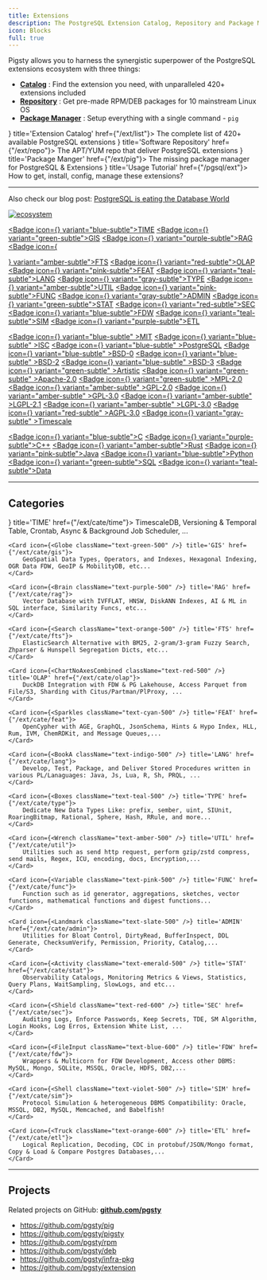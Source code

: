 ```yaml
---
title: Extensions
description: The PostgreSQL Extension Catalog, Repository and Package Manager, maintained by Pigsty
icon: Blocks
full: true
---
```



Pigsty allows you to harness the synergistic superpower of the PostgreSQL extensions ecosystem with three things:

- [**Catalog**](/ext/list) : Find the extension you need, with unparalleled 420+ extensions included
- [**Repository**](/ext/repo) : Get pre-made RPM/DEB packages for 10 mainstream Linux OS
- [**Package Manager**](/ext/pig) : Setup everything with a single command - `pig`

<Cards>
    <Card icon={<ClipboardList className="text-green-600" />} title='Extension Catalog' href={"/ext/list"}>
        The complete list of <span className="text-lg font-black text-emerald-500">420+</span> available PostgreSQL extensions
    </Card>
    <Card icon={<Warehouse className={"text-red-500"} />} title='Software Repository' href={"/ext/repo"}>
        The APT/YUM repo that deliver PostgreSQL extensions
    </Card>
    <Card icon={<PiggyBank className="text-blue-300" />} title='Package Manger' href={"/ext/pig"}>
        The missing package manager for PostgreSQL & Extensions
    </Card>
    <Card icon={<CircleHelp className={"text-orange-400"} />} title='Usage Tutorial' href={"/pgsql/ext"}>
        How to get, install, config, manage these extensions?
    </Card>
</Cards>



--------

Also check our blog post: [PostgreSQL is eating the Database World](https://medium.com/@fengruohang/postgres-is-eating-the-database-world-157c204dcfc4)

[![ecosystem](/img/pigsty/ecosystem.gif)](https://medium.com/@fengruohang/postgres-is-eating-the-database-world-157c204dcfc4)

<a href="/ext/cate/time" className="no-underline"><Badge icon={<Clock />} variant="blue-subtle">TIME</Badge></a>
<a href="/ext/cate/gis" className="no-underline"><Badge icon={<Globe />} variant="green-subtle">GIS</Badge></a>
<a href="/ext/cate/rag" className="no-underline"><Badge icon={<Brain />} variant="purple-subtle">RAG</Badge></a>
<a href="/ext/cate/fts" className="no-underline"><Badge icon={<Search />} variant="amber-subtle">FTS</Badge></a>
<a href="/ext/cate/olap" className="no-underline"><Badge icon={<ChartNoAxesCombined />} variant="red-subtle">OLAP</Badge></a>
<a href="/ext/cate/feat" className="no-underline"><Badge icon={<Sparkles />} variant="pink-subtle">FEAT</Badge></a>
<a href="/ext/cate/lang" className="no-underline"><Badge icon={<BookA />} variant="teal-subtle">LANG</Badge></a>
<a href="/ext/cate/type" className="no-underline"><Badge icon={<Boxes />} variant="gray-subtle">TYPE</Badge></a>
<a href="/ext/cate/util" className="no-underline"><Badge icon={<Wrench />} variant="amber-subtle">UTIL</Badge></a>
<a href="/ext/cate/func" className="no-underline"><Badge icon={<Variable />} variant="pink-subtle">FUNC</Badge></a>
<a href="/ext/cate/admin" className="no-underline"><Badge icon={<Landmark />} variant="gray-subtle">ADMIN</Badge></a>
<a href="/ext/cate/stat" className="no-underline"><Badge icon={<Activity />} variant="green-subtle">STAT</Badge></a>
<a href="/ext/cate/sec" className="no-underline"><Badge icon={<Shield />} variant="red-subtle">SEC</Badge></a>
<a href="/ext/cate/fdw" className="no-underline"><Badge icon={<FileInput />} variant="blue-subtle">FDW</Badge></a>
<a href="/ext/cate/sim" className="no-underline"><Badge icon={<Shell />} variant="teal-subtle">SIM</Badge></a>
<a href="/ext/cate/etl" className="no-underline"><Badge icon={<Truck />} variant="purple-subtle">ETL</Badge></a>

<a href="/ext/list/license#mit"          className="no-underline"><Badge icon={<Scale />} variant="blue-subtle"  >MIT</Badge></a>
<a href="/ext/list/license#isc"          className="no-underline"><Badge icon={<Scale />} variant="blue-subtle"  >ISC</Badge></a>
<a href="/ext/list/license#postgresql"   className="no-underline"><Badge icon={<Scale />} variant="blue-subtle"  >PostgreSQL</Badge></a>
<a href="/ext/list/license#bsd-0-clause" className="no-underline"><Badge icon={<Scale />} variant="blue-subtle"  >BSD-0</Badge></a>
<a href="/ext/list/license#bsd-2-clause" className="no-underline"><Badge icon={<Scale />} variant="blue-subtle"  >BSD-2</Badge></a>
<a href="/ext/list/license#bsd-3-clause" className="no-underline"><Badge icon={<Scale />} variant="blue-subtle"  >BSD-3</Badge></a>
<a href="/ext/list/license#artistic"     className="no-underline"><Badge icon={<Scale />} variant="green-subtle" >Artistic</Badge></a>
<a href="/ext/list/license#apache-20"    className="no-underline"><Badge icon={<Scale />} variant="green-subtle" >Apache-2.0</Badge></a>
<a href="/ext/list/license#mpl-20"       className="no-underline"><Badge icon={<Scale />} variant="green-subtle" >MPL-2.0</Badge></a>
<a href="/ext/list/license#gpl-20"       className="no-underline"><Badge icon={<Scale />} variant="amber-subtle" >GPL-2.0</Badge></a>
<a href="/ext/list/license#gpl-30"       className="no-underline"><Badge icon={<Scale />} variant="amber-subtle" >GPL-3.0</Badge></a>
<a href="/ext/list/license#lgpl-21"      className="no-underline"><Badge icon={<Scale />} variant="amber-subtle" >LGPL-2.1</Badge></a>
<a href="/ext/list/license#lgpl-30"      className="no-underline"><Badge icon={<Scale />} variant="amber-subtle" >LGPL-3.0</Badge></a>
<a href="/ext/list/license#agpl-30"      className="no-underline"><Badge icon={<Scale />} variant="red-subtle"   >AGPL-3.0</Badge></a>
<a href="/ext/list/license#timescale"    className="no-underline"><Badge icon={<Scale />} variant="gray-subtle"  >Timescale</Badge></a>

<a href="/ext/list/lang#c"><Badge icon={<FileCode2 />} variant="blue-subtle">C</Badge></a>
<a href="/ext/list/lang#c-1"><Badge icon={<FileCode2 />} variant="purple-subtle">C++</Badge></a>
<a href="/ext/list/lang#rust"><Badge icon={<FileCode2 />} variant="amber-subtle">Rust</Badge></a>
<a href="/ext/list/lang#java"><Badge icon={<FileCode2 />} variant="pink-subtle">Java</Badge></a>
<a href="/ext/list/lang#python"><Badge icon={<FileCode2 />} variant="blue-subtle">Python</Badge></a>
<a href="/ext/list/lang#sql"><Badge icon={<FileCode2 />} variant="green-subtle">SQL</Badge></a>
<a href="/ext/list/lang#data"><Badge icon={<FileCode2 />} variant="teal-subtle">Data</Badge></a>




--------

## Categories

<Cards>
    <Card icon={<Clock className="text-blue-500" />} title='TIME' href={"/ext/cate/time"}>
        TimescaleDB, Versioning & Temporal Table, Crontab, Async & Background Job Scheduler, ...
    </Card>

    <Card icon={<Globe className="text-green-500" />} title='GIS' href={"/ext/cate/gis"}>
        GeoSpatial Data Types, Operators, and Indexes, Hexagonal Indexing, OGR Data FDW, GeoIP & MobilityDB, etc...
    </Card>

    <Card icon={<Brain className="text-purple-500" />} title='RAG' href={"/ext/cate/rag"}>
        Vector Database with IVFFLAT, HNSW, DiskANN Indexes, AI & ML in SQL interface, Similarity Funcs, etc...
    </Card>

    <Card icon={<Search className="text-orange-500" />} title='FTS' href={"/ext/cate/fts"}>
        ElasticSearch Alternative with BM25, 2-gram/3-gram Fuzzy Search, Zhparser & Hunspell Segregation Dicts, etc...
    </Card>

    <Card icon={<ChartNoAxesCombined className="text-red-500" />} title='OLAP' href={"/ext/cate/olap"}>
        DuckDB Integration with FDW & PG Lakehouse, Access Parquet from File/S3, Sharding with Citus/Partman/PlProxy, ...
    </Card>

    <Card icon={<Sparkles className="text-cyan-500" />} title='FEAT' href={"/ext/cate/feat"}>
        OpenCypher with AGE, GraphQL, JsonSchema, Hints & Hypo Index, HLL, Rum, IVM, ChemRDKit, and Message Queues,...
    </Card>

    <Card icon={<BookA className="text-indigo-500" />} title='LANG' href={"/ext/cate/lang"}>
        Develop, Test, Package, and Deliver Stored Procedures written in various PL/Lanaguages: Java, Js, Lua, R, Sh, PRQL, ...
    </Card>

    <Card icon={<Boxes className="text-teal-500" />} title='TYPE' href={"/ext/cate/type"}>
        Dedicate New Data Types Like: prefix, sember, uint, SIUnit, RoaringBitmap, Rational, Sphere, Hash, RRule, and more...
    </Card>

    <Card icon={<Wrench className="text-amber-500" />} title='UTIL' href={"/ext/cate/util"}>
        Utilities such as send http request, perform gzip/zstd compress, send mails, Regex, ICU, encoding, docs, Encryption,...
    </Card>

    <Card icon={<Variable className="text-pink-500" />} title='FUNC' href={"/ext/cate/func"}>
        Function such as id generator, aggregations, sketches, vector functions, mathematical functions and digest functions...
    </Card>

    <Card icon={<Landmark className="text-slate-500" />} title='ADMIN' href={"/ext/cate/admin"}>
        Utilities for Bloat Control, DirtyRead, BufferInspect, DDL Generate, ChecksumVerify, Permission, Priority, Catalog,...
    </Card>

    <Card icon={<Activity className="text-emerald-500" />} title='STAT' href={"/ext/cate/stat"}>
        Observability Catalogs, Monitoring Metrics & Views, Statistics, Query Plans, WaitSampling, SlowLogs, and etc...
    </Card>

    <Card icon={<Shield className="text-red-600" />} title='SEC' href={"/ext/cate/sec"}>
        Auditing Logs, Enforce Passwords, Keep Secrets, TDE, SM Algorithm, Login Hooks, Log Erros, Extension White List, ...
    </Card>

    <Card icon={<FileInput className="text-blue-600" />} title='FDW' href={"/ext/cate/fdw"}>
        Wrappers & Multicorn for FDW Development, Access other DBMS: MySQL, Mongo, SQLite, MSSQL, Oracle, HDFS, DB2,...
    </Card>

    <Card icon={<Shell className="text-violet-500" />} title='SIM' href={"/ext/cate/sim"}>
        Protocol Simulation & heterogeneous DBMS Compatibility: Oracle, MSSQL, DB2, MySQL, Memcached, and Babelfish!
    </Card>

    <Card icon={<Truck className="text-orange-600" />} title='ETL' href={"/ext/cate/etl"}>
        Logical Replication, Decoding, CDC in protobuf/JSON/Mongo format, Copy & Load & Compare Postgres Databases,...
    </Card>
</Cards>


--------

## Projects

Related projects on GitHub: [**github.com/pgsty**](https://github.com/pgsty)

- https://github.com/pgsty/pig
- https://github.com/pgsty/pigsty
- https://github.com/pgsty/rpm
- https://github.com/pgsty/deb
- https://github.com/pgsty/infra-pkg
- https://github.com/pgsty/extension
